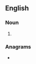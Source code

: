 ==English==

===Noun===
{{head|en|noun form}}

# {{plural of|en|repairer}}

===Anagrams===
* {{anagrams|en|a=aeeiprrrs|Perreiras|rareripes}}